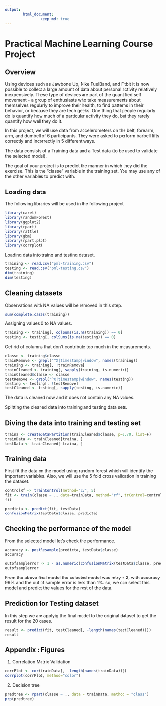 ```yaml
---
output:
        html_document:
                keep_md: true
---
```

Practical Machine Learning Course Project
============================================

## Overview

Using devices such as Jawbone Up, Nike FuelBand, and Fitbit it is now possible to collect a large amount of data about personal activity relatively inexpensively. These type of devices are part of the quantified self movement - a group of enthusiasts who take measurements about themselves regularly to improve their health, to find patterns in their behavior, or because they are tech geeks. One thing that people regularly do is quantify how much of a particular activity they do, but they rarely quantify how well they do it.

In this project, we will use data from accelerometers on the belt, forearm, arm, and dumbell of 6 participants. They were asked to perform barbell lifts correctly and incorrectly in 5 different ways.

The data consists of a Training data and a Test data (to be used to validate the selected model).

The goal of your project is to predict the manner in which they did the exercise. This is the “classe” variable in the training set. You may use any of the other variables to predict with.

## Loading data

The following libraries will be used in the following project.

````r
library(caret)
library(randomForest)
library(ggplot2)
library(rpart)
library(rattle)
library(gbm)
library(rpart.plot)
library(corrplot)
````

Loading data into traing and testing dataset.

````r
training <- read.csv("pml-training.csv")
testing <- read.csv("pml-testing.csv")
dim(training)
dim(testing)
````

## Cleaning datasets

Observations with NA values will be removed in this step.

````r
sum(complete.cases(training))
````

Assigning values 0 to NA values.

```r
training <- training[, colSums(is.na(training)) == 0] 
testing <- testing[, colSums(is.na(testing)) == 0] 
``` 

Get rid of columns that don't contribute too much in the measurements.

````r
classe <- training$classe
trainRemove <- grepl("^X|timestamp|window", names(training))
training <- training[, !trainRemove]
trainCleaned <- training[, sapply(training, is.numeric)]
trainCleaned$classe <- classe
testRemove <- grepl("^X|timestamp|window", names(testing))
testing <- testing[, !testRemove]
testCleaned <- testing[, sapply(testing, is.numeric)]
````

The data is cleaned now and it does not contain any  NA values.

Splitting the cleaned data into training and testing data sets.

## Diving the data into training and testing set

````r
traina <- createDataPartition(trainCleaned$classe, p=0.70, list=F)
trainData <- trainCleaned[traina, ]
testData <- trainCleaned[-traina, ]
````

## Training data

First fit the data on the model using random forest which will identify the important variables. Also, we will use the 5 fold cross validation in training the dataset.

````r
controlRf <- trainControl(method="cv", 5)
fit <- train(classe ~ ., data=trainData, method="rf", trControl=controlRf, ntree=250)
fit
````

````r
predicta <- predict(fit, testData)
confusionMatrix(testData$classe, predicta)
````

## Checking the performance of the model

From the selected model let's check the performance.

````r
accuracy <- postResample(predicta, testData$classe)
accuracy
````

````r
outofsamplerror <- 1 - as.numeric(confusionMatrix(testData$classe, predicta)$overall[1])
outofsamplerror
````

From the above final model the selected model was mtry = 2, with accuracy 99% and the out of sample error is less than 1%. so, we can select this model and predict the values for the rest of the data.

## Prediction for Testing dataset

In this step we are applyig the final model to the original dataset to get the result for the 20 cases.

````r
result <- predict(fit, testCleaned[, -length(names(testCleaned))])
result
````

## Appendix : Figures

1) Correlation Matrix Validation

````r
corrPlot <- cor(trainData[, -length(names(trainData))])
corrplot(corrPlot, method="color")
````

2) Decision tree 

````r
predtree <- rpart(classe ~ ., data = trainData, method = "class")
prp(predtree)
````
